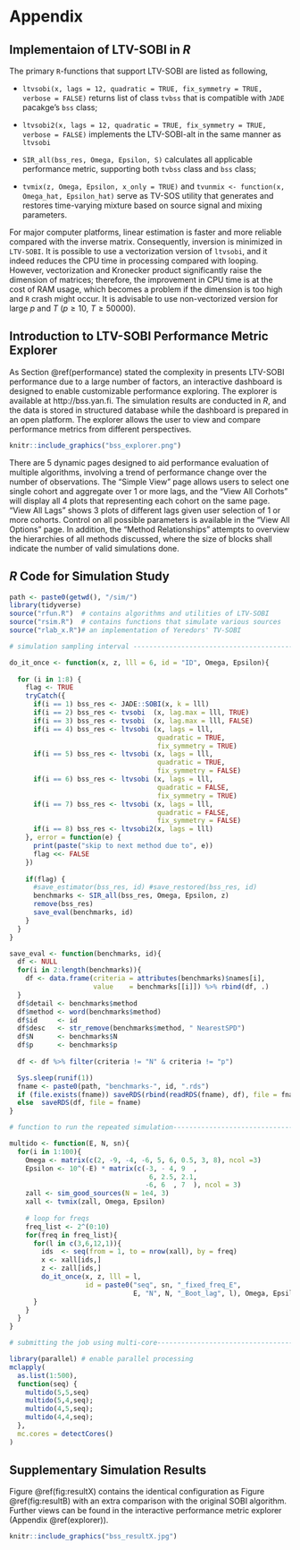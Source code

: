 # Appendix {-}

```{=latex}
\renewcommand{\thesubsection}{\Alph{subsection}}
```

## Implementaion of LTV-SOBI in _R_ {#implementation}

The primary `R`-functions that support LTV-SOBI are listed as following,

- `ltvsobi(x, lags = 12, quadratic = TRUE, fix_symmetry = TRUE, verbose = FALSE)` returns list of class `tvbss` that is compatible with `JADE` pacakge's `bss` class;

- `ltvsobi2(x, lags = 12, quadratic = TRUE, fix_symmetry = TRUE, verbose = FALSE)` implements the LTV-SOBI-alt in the same manner as `ltvsobi`

- `SIR_all(bss_res, Omega, Epsilon, S)` calculates all applicable performance metric, supporting both `tvbss` class and `bss` class;

- `tvmix(z, Omega, Epsilon, x_only = TRUE)` and `tvunmix <- function(x, Omega_hat, Epsilon_hat)` serve as TV-SOS utility that generates and restores time-varying mixture based on source signal and mixing parameters.

For major computer platforms, linear estimation is faster and more reliable compared with the inverse matrix. Consequently, inversion is minimized in `LTV-SOBI`. It is possible to use a vectorization version of `ltvsobi`, and it indeed reduces the CPU time in processing compared with looping. However, vectorization and Kronecker product significantly raise the dimension of matrices; therefore, the improvement in CPU time is at the cost of RAM usage, which becomes a problem if the dimension is too high and `R` crash might occur. It is advisable to use non-vectorized version for large $p$ and $T$ ($p \geq 10,\ T \geq 50000$).

## Introduction to LTV-SOBI Performance Metric Explorer {#explorer}

As Section \@ref(performance) stated the complexity in presents LTV-SOBI performance due to a large number of factors, an interactive dashboard is designed to enable customizable performance exploring. The explorer is available at http://bss.yan.fi. The simulation results are conducted in _R_, and the data is stored in structured database while the dashboard is prepared in an open platform. The explorer allows the user to view and compare performance metrics from different perspectives.

```r
knitr::include_graphics("bss_explorer.png")
```

There are 5 dynamic pages designed to aid performance evaluation of multiple algorithms, involving a trend of performance change over the number of observations. The "Simple View" page allows users to select one single cohort and aggregate over 1 or more lags, and the "View All Corhots" will display all 4 plots that representing each cohort on the same page. "View All Lags" shows 3 plots of different lags given user selection of 1 or more cohorts. Control on all possible parameters is available in the "View All Options" page. In addition, the "Method Relationships" attempts to overview the hierarchies of all methods discussed, where the size of blocks shall indicate the number of valid simulations done. 

## _R_ Code for Simulation Study {#simcode}

```{=latex} 
\small
```

```r
path <- paste0(getwd(), "/sim/")
library(tidyverse)
source("rfun.R")  # contains algorithms and utilities of LTV-SOBI
source("rsim.R")  # contains functions that simulate various sources
source("rlab_x.R")# an implementation of Yeredors' TV-SOBI

# simulation sampling interval --------------------------------------------

do_it_once <- function(x, z, lll = 6, id = "ID", Omega, Epsilon){
  
  for (i in 1:8) {
    flag <- TRUE
    tryCatch({
      if(i == 1) bss_res <- JADE::SOBI(x, k = lll)
      if(i == 2) bss_res <- tvsobi  (x, lag.max = lll, TRUE)
      if(i == 3) bss_res <- tvsobi  (x, lag.max = lll, FALSE)
      if(i == 4) bss_res <- ltvsobi (x, lags = lll, 
                                     quadratic = TRUE,  
                                     fix_symmetry = TRUE)
      if(i == 5) bss_res <- ltvsobi (x, lags = lll, 
                                     quadratic = TRUE,  
                                     fix_symmetry = FALSE)
      if(i == 6) bss_res <- ltvsobi (x, lags = lll, 
                                     quadratic = FALSE, 
                                     fix_symmetry = TRUE)
      if(i == 7) bss_res <- ltvsobi (x, lags = lll, 
                                     quadratic = FALSE, 
                                     fix_symmetry = FALSE)
      if(i == 8) bss_res <- ltvsobi2(x, lags = lll)
    }, error = function(e) {
      print(paste("skip to next method due to", e))
      flag <<- FALSE
    })
    
    if(flag) {
      #save_estimator(bss_res, id) #save_restored(bss_res, id)
      benchmarks <- SIR_all(bss_res, Omega, Epsilon, z)
      remove(bss_res)
      save_eval(benchmarks, id)
    }
  }  
}

save_eval <- function(benchmarks, id){
  df <- NULL
  for(i in 2:length(benchmarks)){
    df <- data.frame(criteria = attributes(benchmarks)$names[i],
                     value    = benchmarks[[i]]) %>% rbind(df, .)
  }
  df$detail <- benchmarks$method
  df$method <- word(benchmarks$method)
  df$id     <- id
  df$desc   <- str_remove(benchmarks$method, " NearestSPD")
  df$N      <- benchmarks$N
  df$p      <- benchmarks$p
  
  df <- df %>% filter(criteria != "N" & criteria != "p")

  Sys.sleep(runif(1))
  fname <- paste0(path, "benchmarks-", id, ".rds")
  if (file.exists(fname)) saveRDS(rbind(readRDS(fname), df), file = fname)
  else  saveRDS(df, file = fname)
}

# function to run the repeated simulation----------------------------------

multido <- function(E, N, sn){
  for(i in 1:100){
    Omega <- matrix(c(2, -9, -4, -6, 5, 6, 0.5, 3, 8), ncol =3)
    Epsilon <- 10^(-E) * matrix(c(-3, - 4, 9  , 
                                   6, 2.5, 2.1, 
                                  -6, 6  , 7  ), ncol = 3)
    zall <- sim_good_sources(N = 1e4, 3)
    xall <- tvmix(zall, Omega, Epsilon)
    
    # loop for freqs
    freq_list <- 2^(0:10)
    for(freq in freq_list){
      for(l in c(3,6,12,1)){
        ids  <- seq(from = 1, to = nrow(xall), by = freq)
        x <- xall[ids,]
        z <- zall[ids,]
        do_it_once(x, z, lll = l, 
                   id = paste0("seq", sn, "_fixed_freq_E", 
                               E, "N", N, "_Boot_lag", l), Omega, Epsilon)
      }
    }
  }
}

# submitting the job using multi-core--------------------------------------

library(parallel) # enable parallel processing
mclapply(
  as.list(1:500), 
  function(seq) {
    multido(5,5,seq)
    multido(5,4,seq);
    multido(4,5,seq); 
    multido(4,4,seq);
  },
  mc.cores = detectCores()
)
```

```{=latex}
\normalsize
```

## Supplementary Simulation Results {#simressupp}

Figure \@ref(fig:resultX) contains the identical configuration as Figure \@ref(fig:resultB) with an extra comparison with the original SOBI algorithm. Further views can be found in the interactive performance metric explorer (Appendix \@ref(explorer)).

```r
knitr::include_graphics("bss_resultX.jpg")
```

